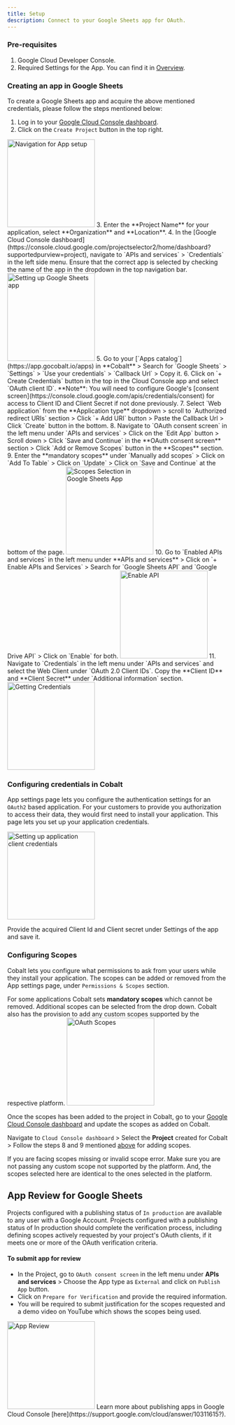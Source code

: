 ```yaml
---
title: Setup
description: Connect to your Google Sheets app for OAuth.
---
```

### Pre-requisites

1. Google Cloud Developer Console.
2. Required Settings for the App. You can find it in [Overview](https://docs.gocobalt.io/resources/integration-providers/sheets_overview#required-settings).

### Creating an app in Google Sheets

To create a Google Sheets app and acquire the above mentioned credentials, please follow the steps mentioned below:

1. Log in to your [Google Cloud Console dashboard](https://console.cloud.google.com/projectselector2/home/dashboard?supportedpurview=project).
2. Click on the `Create Project` button in the top right.
<img height="200" src="/images/Googledrive/drive_navigation.png" alt="Navigation for App setup"/>
3. Enter the **Project Name** for your application, select **Organization** and **Location**. 
4. In the [Google Cloud Console dashboard](https://console.cloud.google.com/projectselector2/home/dashboard?supportedpurview=project), navigate to `APIs and services` > `Credentials` in the left side menu.
<Warning>
Ensure that the correct app is selected by checking the name of the app in the dropdown in the top navigation bar.
</Warning>
<img height="200" src="/images/Googledrive/drive_config.png" alt="Setting up Google Sheets app"/>
5. Go to your [`Apps catalog`](https://app.gocobalt.io/apps) in **Cobalt** > Search for `Google Sheets` > `Settings` > `Use your credentials` > `Callback Url` > Copy it.
6. Click on `+ Create Credentials` button in the top in the Cloud Console app and select `OAuth client ID`.
<Info>
**Note**: You will need to configure Google's [consent screen](https://console.cloud.google.com/apis/credentials/consent) for access to Client ID and Client Secret if not done previously.
</Info>
7. Select `Web application` from the **Application type** dropdown > scroll to `Authorized redirect URIs` section > Click `+ Add URI` button > Paste the Callback Url > Click `Create` button in the bottom.
8. Navigate to `OAuth consent screen` in the left menu under `APIs and services` > Click on the `Edit App` button > Scroll down > Click `Save and Continue` in the **OAuth consent screen** section > Click `Add or Remove Scopes` button in the **Scopes** section.
9. Enter the **mandatory scopes** under `Manually add scopes` > Click on `Add To Table` > Click on `Update` > Click on `Save and Continue` at the bottom of the page.

<img height="200" src="/images/Sheets/sheets_setscopes.png" alt="Scopes Selection in Google Sheets App"/>
10. Go to `Enabled APIs and services` in the left menu under **APIs and services** > Click on `+ Enable APIs and Services` > Search for `Google Sheets API` and `Google Drive API` > Click on `Enable` for both.
<img height="200" src="/images/Sheets/sheets_api.png" alt="Enable API"/>
11. Navigate to `Credentials` in the left menu under `APIs and services` and select the Web Client under `OAuth 2.0 Client IDs`. Copy the **Client ID** and **Client Secret** under `Additional information` section.
<img height="200" src="/images/Googledrive/drive_credentials.png" alt="Getting Credentials"/>

### Configuring credentials in Cobalt
App settings page lets you configure the authentication settings for an `OAuth2` based application. For your customers to provide you authorization to access their data,
they would first need to install your application. This page lets you set up your application credentials.

<img height="200" src="/images/Sheets/sheets_scopes.png" alt="Setting up application client credentials"/>

Provide the acquired Client Id and Client secret under Settings of the app and save it.

### Configuring Scopes
Cobalt lets you configure what permissions to ask from your users while they install your application. The scopes can be added or removed from the App settings page, under `Permissions & Scopes`
section. 

For some applications Cobalt sets **mandatory scopes** which cannot be removed. Additional scopes can be selected from the drop down. Cobalt also has the provision to add any 
custom scopes supported by the respective platform.
<img height="200" src="/images/Sheets/sheets_scopes1.png" alt="OAuth Scopes"/>

Once the scopes has been added to the project in Cobalt, go to your [Google Cloud Console dashboard](https://console.cloud.google.com/projectselector2/home/dashboard?supportedpurview=project) and update the scopes as added on Cobalt.

Navigate to  `Cloud Console dashboard` > Select the **Project** created for Cobalt > Follow the steps 8 and 9 mentioned [above](https://docs.gocobalt.io/resources/integration-providers/google_sheets#creating-an-app-in-google-drive) for adding scopes. 

<Warning>
If you are facing scopes missing or invalid scope error. Make sure you are not passing any custom scope not supported by the platform. And, the scopes selected here are
identical to the ones selected in the platform.
</Warning>

## App Review for Google Sheets

Projects configured with a publishing status of `In production` are available to any user with a Google Account. Projects configured with a publishing status of In production should complete the verification process, including defining scopes actively requested by your project's OAuth clients, if it meets one or more of the OAuth verification criteria.

#### To submit app for review
- In the Project, go to `OAuth consent screen` in the left menu under **APIs and services** > Choose the App type as `External` and click on `Publish App` button.
- Click on `Prepare for Verification` and provide the required information.
- You will be required to submit justification for the scopes requested and a demo video on YouTube which shows the scopes being used.
<img height="200" src="/images/Googleadmin/google_review.png" alt="App Review"/>

<Tip>
Learn more about publishing apps in Google Cloud Console [here](https://support.google.com/cloud/answer/10311615?).
</Tip>